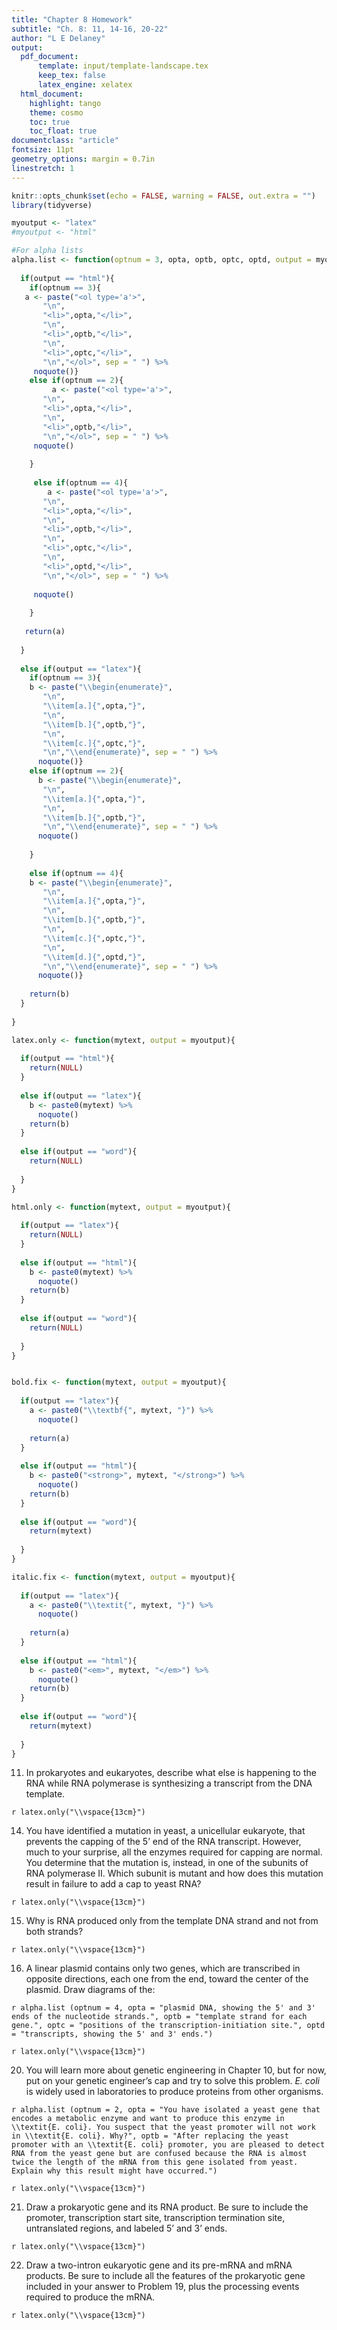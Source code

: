 ```yaml
---
title: "Chapter 8 Homework"
subtitle: "Ch. 8: 11, 14-16, 20-22"
author: "L E Delaney"
output:
  pdf_document:
      template: input/template-landscape.tex
      keep_tex: false 
      latex_engine: xelatex
  html_document:
    highlight: tango
    theme: cosmo
    toc: true
    toc_float: true
documentclass: "article"
fontsize: 11pt
geometry_options: margin = 0.7in
linestretch: 1
---
```

```r
knitr::opts_chunk$set(echo = FALSE, warning = FALSE, out.extra = "")
library(tidyverse)

myoutput <- "latex"
#myoutput <- "html"

#For alpha lists
alpha.list <- function(optnum = 3, opta, optb, optc, optd, output = myoutput){
  
  if(output == "html"){
    if(optnum == 3){
   a <- paste("<ol type='a'>", 
       "\n", 
       "<li>",opta,"</li>", 
       "\n", 
       "<li>",optb,"</li>", 
       "\n", 
       "<li>",optc,"</li>", 
       "\n","</ol>", sep = " ") %>%
     noquote()}
    else if(optnum == 2){
         a <- paste("<ol type='a'>", 
       "\n", 
       "<li>",opta,"</li>", 
       "\n", 
       "<li>",optb,"</li>", 
       "\n","</ol>", sep = " ") %>%
     noquote()
      
    }
    
     else if(optnum == 4){
        a <- paste("<ol type='a'>", 
       "\n", 
       "<li>",opta,"</li>", 
       "\n", 
       "<li>",optb,"</li>", 
       "\n", 
       "<li>",optc,"</li>",
       "\n", 
       "<li>",optd,"</li>",
       "\n","</ol>", sep = " ") %>%
             
     noquote()
      
    }
   
   return(a)
    
  }
  
  else if(output == "latex"){
    if(optnum == 3){
    b <- paste("\\begin{enumerate}", 
       "\n", 
       "\\item[a.]{",opta,"}", 
       "\n", 
       "\\item[b.]{",optb,"}", 
       "\n", 
       "\\item[c.]{",optc,"}", 
       "\n","\\end{enumerate}", sep = " ") %>%
      noquote()}
    else if(optnum == 2){
      b <- paste("\\begin{enumerate}", 
       "\n", 
       "\\item[a.]{",opta,"}", 
       "\n", 
       "\\item[b.]{",optb,"}", 
       "\n","\\end{enumerate}", sep = " ") %>%
      noquote()
      
    }
    
    else if(optnum == 4){
    b <- paste("\\begin{enumerate}", 
       "\n", 
       "\\item[a.]{",opta,"}", 
       "\n", 
       "\\item[b.]{",optb,"}", 
       "\n", 
       "\\item[c.]{",optc,"}", 
       "\n", 
       "\\item[d.]{",optd,"}", 
       "\n","\\end{enumerate}", sep = " ") %>%
      noquote()}
    
    return(b)
  }
  
}

latex.only <- function(mytext, output = myoutput){
  
  if(output == "html"){
    return(NULL)
  }
  
  else if(output == "latex"){
    b <- paste0(mytext) %>%
      noquote()
    return(b)
  }
  
  else if(output == "word"){
    return(NULL)
    
  }
}

html.only <- function(mytext, output = myoutput){
  
  if(output == "latex"){
    return(NULL)
  }
  
  else if(output == "html"){
    b <- paste0(mytext) %>%
      noquote()
    return(b)
  }
  
  else if(output == "word"){
    return(NULL)
    
  }
}


bold.fix <- function(mytext, output = myoutput){
  
  if(output == "latex"){
    a <- paste0("\\textbf{", mytext, "}") %>%
      noquote()
    
    return(a)
  }
  
  else if(output == "html"){
    b <- paste0("<strong>", mytext, "</strong>") %>%
      noquote()
    return(b)
  }
  
  else if(output == "word"){
    return(mytext)
    
  }
}

italic.fix <- function(mytext, output = myoutput){
  
  if(output == "latex"){
    a <- paste0("\\textit{", mytext, "}") %>%
      noquote()
    
    return(a)
  }
  
  else if(output == "html"){
    b <- paste0("<em>", mytext, "</em>") %>%
      noquote()
    return(b)
  }
  
  else if(output == "word"){
    return(mytext)
    
  }
}


```

:::: {.blackbox data-latex=""}

11. In prokaryotes and eukaryotes, describe what else is happening to the RNA while RNA polymerase is synthesizing a transcript from the DNA template.

`r latex.only("\\vspace{13cm}")`

::::


:::: {.blackbox data-latex=""}

14. You have identified a mutation in yeast, a unicellular eukaryote, that prevents the capping of the 5' end of the RNA transcript. However, much to your surprise, all the enzymes required for capping are normal. You determine that the mutation is, instead, in one of the subunits of RNA polymerase II. Which subunit is mutant and how does this mutation result in failure to add a cap to yeast RNA?


`r latex.only("\\vspace{13cm}")`

::::

:::: {.blackbox data-latex=""}

15. Why is RNA produced only from the template DNA strand and not from both strands?


`r latex.only("\\vspace{13cm}")`

::::

:::: {.blackbox data-latex=""}

16. A linear plasmid contains only two genes, which are transcribed in opposite directions, each one from the end, toward the center of the plasmid. Draw diagrams of the:

`r alpha.list (optnum = 4, opta = "plasmid DNA, showing the 5' and 3' ends of the nucleotide strands.", optb = "template strand for each gene.", optc = "positions of the transcription-initiation site.", optd = "transcripts, showing the 5' and 3' ends.")`

`r latex.only("\\vspace{13cm}")`


::::

:::: {.blackbox data-latex=""}

20. You will learn more about genetic engineering in Chapter 10, but for now, put on your genetic engineer’s cap and try to solve this problem. _E. coli_ is widely used in laboratories to produce proteins from other organisms.

`r alpha.list (optnum = 2, opta = "You have isolated a yeast gene that encodes a metabolic enzyme and want to produce this enzyme in \\textit{E. coli}. You suspect that the yeast promoter will not work in \\textit{E. coli}. Why?", optb = "After replacing the yeast promoter with an \\textit{E. coli} promoter, you are pleased to detect RNA from the yeast gene but are confused because the RNA is almost twice the length of the mRNA from this gene isolated from yeast. Explain why this result might have occurred.")`


`r latex.only("\\vspace{13cm}")`

::::

:::: {.blackbox data-latex=""}

21. Draw a prokaryotic gene and its RNA product. Be sure to include the promoter, transcription start site, transcription termination site, untranslated regions, and labeled 5' and 3' ends.

`r latex.only("\\vspace{13cm}")`

::::

:::: {.blackbox data-latex=""}

22. Draw a two-intron eukaryotic gene and its pre-mRNA and mRNA products. Be sure to include all the features of the prokaryotic gene included in your answer to Problem 19, plus the processing events required to produce the mRNA.

`r latex.only("\\vspace{13cm}")`

::::
